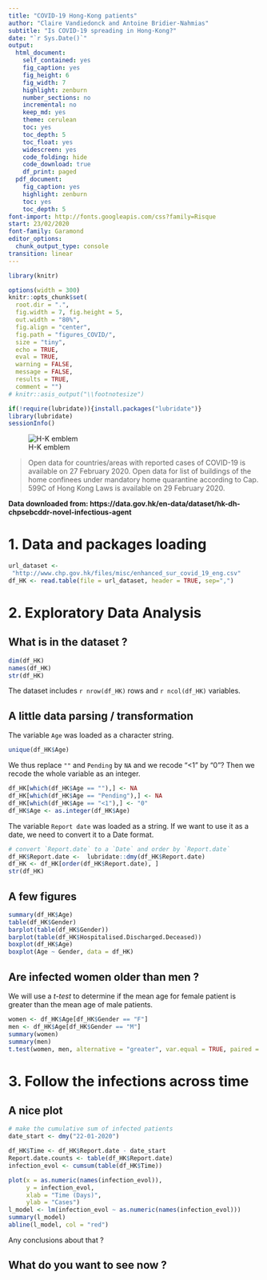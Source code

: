 ```yaml
---
title: "COVID-19 Hong-Kong patients"
author: "Claire Vandiedonck and Antoine Bridier-Nahmias"
subtitle: "Is COVID-19 spreading in Hong-Kong?" 
date: "`r Sys.Date()`"
output:
  html_document:
    self_contained: yes
    fig_caption: yes  
    fig_height: 6
    fig_width: 7
    highlight: zenburn
    number_sections: no
    incremental: no
    keep_md: yes
    theme: cerulean
    toc: yes
    toc_depth: 5
    toc_float: yes
    widescreen: yes
    code_folding: hide
    code_download: true
    df_print: paged
  pdf_document: 
    fig_caption: yes
    highlight: zenburn
    toc: yes  
    toc_depth: 5
font-import: http://fonts.googleapis.com/css?family=Risque
start: 23/02/2020
font-family: Garamond
editor_options:
  chunk_output_type: console
transition: linear
---
```


```r
library(knitr)

options(width = 300)
knitr::opts_chunk$set(
  root.dir = ".",
  fig.width = 7, fig.height = 5, 
  out.width = "80%",
  fig.align = "center", 
  fig.path = "figures_COVID/",
  size = "tiny", 
  echo = TRUE, 
  eval = TRUE, 
  warning = FALSE, 
  message = FALSE, 
  results = TRUE, 
  comment = "")
# knitr::asis_output("\\footnotesize")

```

```r
if(!require(lubridate)){install.packages("lubridate")}
library(lubridate)
sessionInfo()
```

![H-K emblem](https://upload.wikimedia.org/wikipedia/commons/thumb/9/90/Regional_Emblem_of_Hong_Kong.svg/200px-Regional_Emblem_of_Hong_Kong.svg.png)

> Open data for countries/areas with reported cases of COVID-19 is available on 27 February 2020. Open data for list of buildings of the home confinees under mandatory home quarantine according to Cap. 599C of Hong Kong Laws is available on 29 February 2020.

**Data downloaded from: https://data.gov.hk/en-data/dataset/hk-dh-chpsebcddr-novel-infectious-agent**

# 1. Data and packages loading
```r
url_dataset <- 
 "http://www.chp.gov.hk/files/misc/enhanced_sur_covid_19_eng.csv"
df_HK <- read.table(file = url_dataset, header = TRUE, sep=",")

```

# 2. Exploratory Data Analysis {.tabset}

## What is in the dataset ?
```r
dim(df_HK)
names(df_HK)
str(df_HK)
```

The dataset includes `r nrow(df_HK)` rows and `r ncol(df_HK)` variables.

## A little data parsing / transformation

The variable `Age` was loaded as a character string.
```r
unique(df_HK$Age)
```
We thus replace `""` and `Pending` by `NA` and we recode "<1" by "0"? Then we recode the whole variable as an integer.
```r
df_HK[which(df_HK$Age == ""),] <- NA
df_HK[which(df_HK$Age == "Pending"),] <- NA
df_HK[which(df_HK$Age == "<1"),] <- "0"
df_HK$Age <- as.integer(df_HK$Age)
```

The variable `Report date` was loaded as a string. If we want to use it as a date, we need to convert it to a Date format.
```r
# convert `Report.date` to a `Date` and order by `Report.date`
df_HK$Report.date <-  lubridate::dmy(df_HK$Report.date)
df_HK <- df_HK[order(df_HK$Report.date), ]
str(df_HK)
```

## A few figures
```r
summary(df_HK$Age)
table(df_HK$Gender)
barplot(table(df_HK$Gender))
barplot(table(df_HK$Hospitalised.Discharged.Deceased))
boxplot(df_HK$Age)
boxplot(Age ~ Gender, data = df_HK)
```

## Are infected women older than men ?
We will use a _t-test_ to determine if the mean age for female patient is greater than the mean age of male patients.

```r
women <- df_HK$Age[df_HK$Gender == "F"]
men <- df_HK$Age[df_HK$Gender == "M"]
summary(women)
summary(men)
t.test(women, men, alternative = "greater", var.equal = TRUE, paired = FALSE)
```

# 3. Follow the infections across time  

## A nice plot
```r
# make the cumulative sum of infected patients
date_start <- dmy("22-01-2020")

df_HK$Time <- df_HK$Report.date - date_start
Report.date.counts <- table(df_HK$Report.date)
infection_evol <- cumsum(table(df_HK$Time))

plot(x = as.numeric(names(infection_evol)), 
     y = infection_evol, 
     xlab = "Time (Days)",
     ylab = "Cases")
l_model <- lm(infection_evol ~ as.numeric(names(infection_evol)))
summary(l_model)
abline(l_model, col = "red")
```
Any conclusions about that ?

## What do you want to see  now ?


